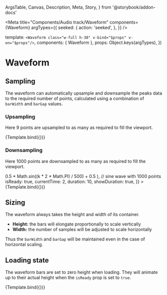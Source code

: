   ArgsTable,
  Canvas,
  Description,
  Meta,
  Story,
} from '@storybook/addon-docs'


<Meta
  title="Components/Audio track/Waveform"
  components={Waveform}
  argTypes={{
    seeked: {
      action: 'seeked',
    },
  }}
/>

  template: `<Waveform class="w-full h-30" v-bind="$props" v-on="$props"/>`,
  components: { Waveform },
  props: Object.keys(argTypes),
})

# Waveform

<Description of={Waveform} />

<ArgsTable of={Waveform} />

## Sampling

The waveform can automatically upsample and downsample the peaks data to the
required number of points, calculated using a combination of `barWidth` and
`barGap` values.

### Upsampling

Here 9 points are upsampled to as many as required to fill the viewport.

<Canvas>
  <Story
    name="Upsampling"
    args={{
      peaks: [0.5, 1, 0.5, 0, 0.5, 1, 0.5, 0, 0.5], // triangular wave with 9 points
      isReady: true,
      currentTime: 2,
      duration: 10,
      showDuration: true,
    }}
  >
    {Template.bind({})}
  </Story>
</Canvas>

### Downsampling

Here 1000 points are downsampled to as many as required to fill the viewport.

<Canvas>
  <Story
    name="Downsampling"
    args={{
      peaks: Array.from(
        { length: 1000 },
        (_, k) => 0.5 * Math.sin((k * 2 * Math.PI) / 500) + 0.5
      ), // sine wave with 1000 points
      isReady: true,
      currentTime: 2,
      duration: 10,
      showDuration: true,
    }}
  >
    {Template.bind({})}
  </Story>
</Canvas>

## Sizing

The waveform always takes the height and width of its container.

- **Height:** the bars will elongate proportionally to scale vertically
- **Width:** the number of samples will be adjusted to scale horizontally

Thus the `barWidth` and `barGap` will be maintained even in the case of
horizontal scaling.

## Loading state

The waveform bars are set to zero height when loading. They will animate up to
their actual height when the `isReady` prop is set to `true`.

<Canvas>
  <Story
    name="Loading"
    args={{
      isReady: false,
    }}
  >
    {Template.bind({})}
  </Story>
</Canvas>
